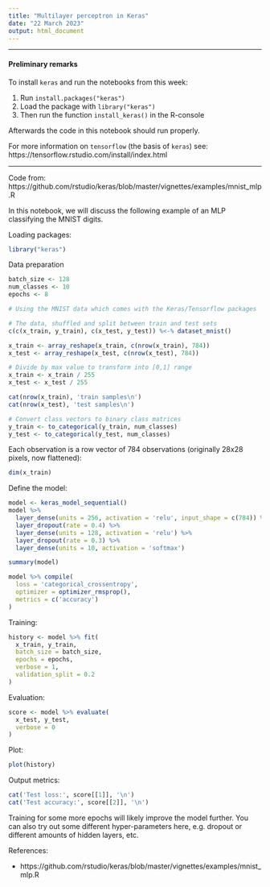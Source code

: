 ```yaml
---
title: "Multilayer perceptron in Keras"
date: "22 March 2023"
output: html_document
---
```


--------------------------------------------------------------------------------

#### Preliminary remarks

To install `keras` and run the notebooks from this week:

1. Run `install.packages("keras")`
2. Load the package with `library("keras")`
3. Then run the function `install_keras()` in the R-console

Afterwards the code in this notebook should run properly.

For more information on `tensorflow` (the basis of `keras`) see: https://tensorflow.rstudio.com/install/index.html

--------------------------------------------------------------------------------

Code from: https://github.com/rstudio/keras/blob/master/vignettes/examples/mnist_mlp.R

In this notebook, we will discuss the following example of an MLP classifying the MNIST digits.

Loading packages:

```r
library("keras")
```

Data preparation

```r
batch_size <- 128
num_classes <- 10
epochs <- 8

# Using the MNIST data which comes with the Keras/Tensorflow packages

# The data, shuffled and split between train and test sets
c(c(x_train, y_train), c(x_test, y_test)) %<-% dataset_mnist()

x_train <- array_reshape(x_train, c(nrow(x_train), 784))
x_test <- array_reshape(x_test, c(nrow(x_test), 784))

# Divide by max value to transform into [0,1] range
x_train <- x_train / 255
x_test <- x_test / 255

cat(nrow(x_train), 'train samples\n')
cat(nrow(x_test), 'test samples\n')

# Convert class vectors to binary class matrices
y_train <- to_categorical(y_train, num_classes)
y_test <- to_categorical(y_test, num_classes)

```

Each observation is a row vector of 784 observations (originally 28x28 pixels, now flattened):

```r
dim(x_train)
```

Define the model:

```r
model <- keras_model_sequential()
model %>% 
  layer_dense(units = 256, activation = 'relu', input_shape = c(784)) %>% 
  layer_dropout(rate = 0.4) %>% 
  layer_dense(units = 128, activation = 'relu') %>%
  layer_dropout(rate = 0.3) %>%
  layer_dense(units = 10, activation = 'softmax')

summary(model)

model %>% compile(
  loss = 'categorical_crossentropy',
  optimizer = optimizer_rmsprop(),
  metrics = c('accuracy')
)
```

Training:

```r
history <- model %>% fit(
  x_train, y_train,
  batch_size = batch_size,
  epochs = epochs,
  verbose = 1,
  validation_split = 0.2
)
```

Evaluation:

```r
score <- model %>% evaluate(
  x_test, y_test,
  verbose = 0
)
```

Plot:

```r
plot(history)
```

Output metrics:

```r
cat('Test loss:', score[[1]], '\n')
cat('Test accuracy:', score[[2]], '\n')
```

Training for some more epochs will likely improve the model further. You can also try out some different hyper-parameters here, e.g. dropout or different amounts of hidden layers, etc.


References:

  - https://github.com/rstudio/keras/blob/master/vignettes/examples/mnist_mlp.R